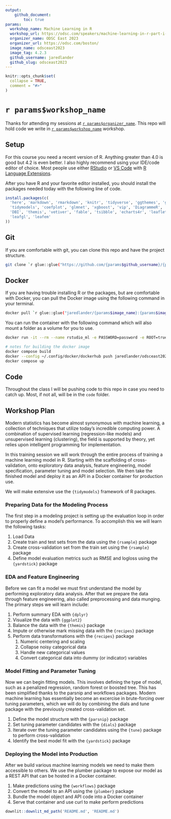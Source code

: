 ```yaml
---
output:
    github_document:
        toc: true
params:
  workshop_name: Machine Learning in R
  workshop_url: https://odsc.com/speakers/machine-learning-in-r-part-i-ii/
  organizer_name: ODSC East 2023
  organizer_url: https://odsc.com/boston/
  image_name: odsceast2023
  image_tag: 4.2.3
  github_username: jaredlander
  github_slug: odsceast2023
---
```


<!-- README.md is generated from README.Rmd. Please edit that file -->

```r
knitr::opts_chunk$set(
  collapse = TRUE,
  comment = "#>"
)
```

# `r params$workshop_name`

<!-- badges: start -->
<!-- badges: end -->

Thanks for attending my sessions at [`r params$organizer_name`](`r params$organizer_url`). This repo will hold code we write in [`r params$workshop_name`](`r params$workshop_url`) workshop.

## Setup

For this course you need a recent version of R. Anything greater than 4.0 is good but 4.2 is even better. I also highly recommend using your IDE/code editor of choice. Most people use either [RStudio](https://www.rstudio.com/products/rstudio/) or [VS Code](https://code.visualstudio.com/) with [R Language Extensions](https://code.visualstudio.com/docs/languages/r).

After you have R and your favorite editor installed, you should install the packages needed today with the following line of code.

```r
install.packages(c(
  'here', 'markdown', 'rmarkdown', 'knitr', 'tidyverse', 'ggthemes', 'ggridges', 
  'tidymodels', 'coefplot', 'glmnet', 'xgboost', 'vip', 'DiagrammeR', 'here', 
  'DBI', 'themis', 'vetiver', 'fable', 'tsibble', 'echarts4r', 'leaflet', 
  'leafgl', 'leafem'
))
```

## Git

If you are comfortable with git, you can clone this repo and have the project structure.

```sh
git clone `r glue::glue("https://github.com/{params$github_username}/{params$github_slug}.git")`
```


## Docker

If you are having trouble installing R or the packages, but are comfortable with Docker, you can pull the Docker image using the following command in your terminal.

```sh
docker pull `r glue::glue("jaredlander/{params$image_name}:{params$image_tag}")`
```

You can run the container with the following command which will also mount a folder as a volume for you to use.

```sh
docker run -it --rm --name rstudio_ml -e PASSWORD=password -e ROOT=true -p 8787:8787 -v $PWD/workshop:/home/rstudio/workshop  `r glue::glue("jaredlander/{params$image_name}:{params$image_tag}")`
```

```sh
# notes for building the docker image
docker compose build
docker --config ~/.config/docker/dockerhub push jaredlander/odsceast2023:4.2.3
docker compose up
```

## Code

Throughout the class I will be pushing code to this repo in case you need to catch up. Most, if not all, will be in the `code` folder.

## Workshop Plan

Modern statistics has become almost synonymous with machine learning, a collection of techniques that utilize today's incredible computing power. A combination of  supervised learning (regression-like models) and unsupervised learning (clustering), the field is supported by theory, yet relies upon intelligent programming for implementation.

In this training session we will work through the entire process of training a machine learning model in R. Starting with the scaffolding of cross-validation, onto exploratory data analysis, feature engineering, model specification, parameter tuning and model selection. We then take the finished model and deploy it as an API in a Docker container for production use.

We will make extensive use the `{tidymodels}` framework of R packages.

### Preparing Data for the Modeling Process

The first step in a modeling project is setting up the evaluation loop in order to properly define a model's performance. To accomplish this we will learn the following tasks:

1. Load Data
1. Create train and test sets from the data using the `{rsample}` package
1. Create cross-validation set from the train set using the `{rsample}` package
1. Define model evaluation metrics such as RMSE and logloss using the `{yardstick}` package

### EDA and Feature Engineering

Before we can fit a model we must first understand the model by performing exploratory data analysis. After that we prepare the data through feature engineering, also called preprocessing and data munging. The primary steps we will learn include:

1. Perform summary EDA with `{dplyr}`
1. Visualize the data with `{ggplot2}`
1. Balance the data with the `{themis}` package
1. Impute or otherwise mark missing data with the `{recipes}` package
1. Perform data transformations with the `{recipes}` package
    1. Numeric centering and scaling
    1. Collapse noisy categorical data
    1. Handle new categorical values
    1. Convert categorical data into dummy (or indicator) variables

### Model Fitting and Parameter Tuning

Now we can begin fitting models. This involves defining the type of model, such as a penalized regression, random forest or boosted tree. This has been simplified thanks to the parsnip and workflows packages. Modern machine learning has essentially become an excercise in brute-forcing over tuning parameters, which we will do by combining the dials and tune package with the previously created cross-validation set.

1. Define the model structure with the `{parsnip}` package
1. Set tuning parameter candidates with the `{dials}` package
1. Iterate over the tuning parameter candidates using the `{tune}` package to perform cross-validation
1. Identify the best model fit with the `{yardstick}` package

### Deploying the Model into Production

After we build various machine learning models we need to make them accessible to others. We use the plumber package to expose our model as a REST API that can be hosted in a Docker container.

1. Make predictions using the `{workflows}` package
1. Convert the model to an API using the `{plumber}` package
1. Bundle the model object and API code into a Docker container
1. Serve that container and use curl to make perform predictions

```r
downlit::downlit_md_path('README.md', 'README.md')
```

